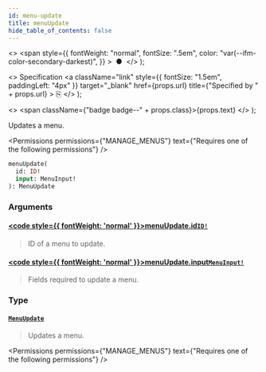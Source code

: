 ```yaml
---
id: menu-update
title: menuUpdate
hide_table_of_contents: false
---
```


  <>
    <span
      style={{
        fontWeight: "normal",
        fontSize: ".5em",
        color: "var(--ifm-color-secondary-darkest)",
      }}
    >
      &nbsp;●&nbsp;
    </span>
  </>
);

  <>
    Specification
    <a
      className="link"
      style={{ fontSize: "1.5em", paddingLeft: "4px" }}
      target="\_blank"
      href={props.url}
      title={"Specified by " + props.url}
    >
      ⎘
    </a>
  </>
);

  <>
    <span className={"badge badge--" + props.class}>{props.text}</span>
  </>
);

Updates a menu.

<Permissions
  permissions={"MANAGE_MENUS"}
  text={"Requires one of the following permissions"}
/>

```graphql
menuUpdate(
  id: ID!
  input: MenuInput!
): MenuUpdate
```

### Arguments

#### [<code style={{ fontWeight: 'normal' }}>menuUpdate.<b>id</b></code>](#)<Bullet />[`ID!`](../../../api-reference/miscellaneous/scalars/id) <Badge class="secondary" text="non-null"/> <Badge class="secondary" text="scalar"/>

> ID of a menu to update.

#### [<code style={{ fontWeight: 'normal' }}>menuUpdate.<b>input</b></code>](#)<Bullet />[`MenuInput!`](../../../api-reference/miscellaneous/inputs/menu-input) <Badge class="secondary" text="non-null"/> <Badge class="secondary" text="input"/>

> Fields required to update a menu.

### Type

#### [`MenuUpdate`](../../../api-reference/miscellaneous/objects/menu-update) <Badge class="secondary" text="object"/>

> Updates a menu.

<Permissions
  permissions={"MANAGE_MENUS"}
  text={"Requires one of the following permissions"}
/>

>

